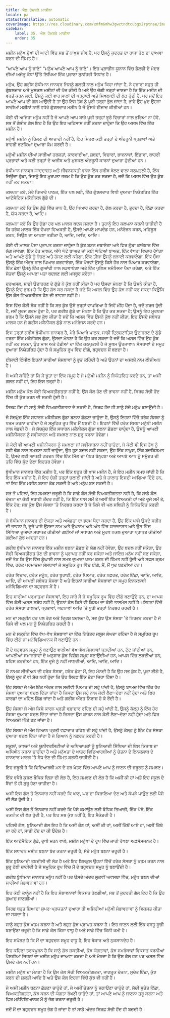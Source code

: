 ```yaml
---
title: ਐਲ ਹੋਮਬਰੇ ਮਾਕੀਨਾ
locale: pa
statusTranslation: automatic
coverImage: https://res.cloudinary.com/xmfm6mhw3gwctndtcubgx2rptnae/image/upload/v1740337243/small_cover_educacion_fundamental_a051170f1c.webp
sidebar:
    label: 35. ਐਲ ਹੋਮਬਰੇ ਮਾਕੀਨਾ
    order: 35
---
```

ਮਸ਼ੀਨ ਮਨੁੱਖ ਦੁੱਖਾਂ ਦੀ ਘਾਟੀ ਵਿੱਚ ਸਭ ਤੋਂ ਨਾਖੁਸ਼ ਜੀਵ ਹੈ, ਪਰ ਉਸਨੂੰ ਕੁਦਰਤ ਦਾ ਰਾਜਾ ਹੋਣ ਦਾ ਦਾਅਵਾ ਕਰਨ ਦੀ ਹਿੰਮਤ ਹੈ।

"ਆਪਣੇ ਆਪ ਨੂੰ ਜਾਣੋ" "ਮਨੁੱਖ ਆਪਣੇ ਆਪ ਨੂੰ ਜਾਣੋ"। ਇਹ ਪ੍ਰਾਚੀਨ ਯੂਨਾਨ ਵਿੱਚ ਡੇਲਫੀ ਦੇ ਮੰਦਰ ਦੀਆਂ ਅਜੇਤੂ ਕੰਧਾਂ ਉੱਤੇ ਲਿਖਿਆ ਇੱਕ ਪੁਰਾਣਾ ਸੁਨਹਿਰੀ ਸਿਧਾਂਤ ਹੈ।

ਮਨੁੱਖ, ਉਹ ਗਰੀਬ ਬੁੱਧੀਮਾਨ ਜਾਨਵਰ ਜਿਸਨੂੰ ਗਲਤੀ ਨਾਲ ਮਨੁੱਖ ਕਿਹਾ ਜਾਂਦਾ ਹੈ, ਨੇ ਹਜ਼ਾਰਾਂ ਬਹੁਤ ਹੀ ਗੁੰਝਲਦਾਰ ਅਤੇ ਮੁਸ਼ਕਲ ਮਸ਼ੀਨਾਂ ਦੀ ਖੋਜ ਕੀਤੀ ਹੈ ਅਤੇ ਉਹ ਚੰਗੀ ਤਰ੍ਹਾਂ ਜਾਣਦਾ ਹੈ ਕਿ ਇੱਕ ਮਸ਼ੀਨ ਦੀ ਵਰਤੋਂ ਕਰਨ ਲਈ, ਉਸਨੂੰ ਕਈ ਵਾਰ ਸਾਲਾਂ ਦੀ ਪੜ੍ਹਾਈ ਅਤੇ ਸਿਖਲਾਈ ਦੀ ਲੋੜ ਹੁੰਦੀ ਹੈ, ਪਰ ਜਦੋਂ ਇਹ ਆਪਣੇ ਆਪ ਦੀ ਗੱਲ ਆਉਂਦੀ ਹੈ ਤਾਂ ਉਹ ਇਸ ਤੱਥ ਨੂੰ ਪੂਰੀ ਤਰ੍ਹਾਂ ਭੁੱਲ ਜਾਂਦਾ ਹੈ, ਭਾਵੇਂ ਉਹ ਖੁਦ ਉਹਨਾਂ ਸਾਰੀਆਂ ਮਸ਼ੀਨਾਂ ਨਾਲੋਂ ਵਧੇਰੇ ਗੁੰਝਲਦਾਰ ਮਸ਼ੀਨ ਹੈ ਜੋ ਉਸਨੇ ਈਜਾਦ ਕੀਤੀਆਂ ਹਨ।

ਕੋਈ ਵੀ ਅਜਿਹਾ ਮਨੁੱਖ ਨਹੀਂ ਹੈ ਜੋ ਆਪਣੇ ਆਪ ਬਾਰੇ ਪੂਰੀ ਤਰ੍ਹਾਂ ਝੂਠੇ ਵਿਚਾਰਾਂ ਨਾਲ ਭਰਿਆ ਨਾ ਹੋਵੇ, ਸਭ ਤੋਂ ਗੰਭੀਰ ਗੱਲ ਇਹ ਹੈ ਕਿ ਉਹ ਇਹ ਅਹਿਸਾਸ ਨਹੀਂ ਕਰਨਾ ਚਾਹੁੰਦਾ ਕਿ ਉਹ ਅਸਲ ਵਿੱਚ ਇੱਕ ਮਸ਼ੀਨ ਹੈ।

ਮਨੁੱਖੀ ਮਸ਼ੀਨ ਨੂੰ ਹਿੱਲਣ ਦੀ ਆਜ਼ਾਦੀ ਨਹੀਂ ਹੈ, ਇਹ ਸਿਰਫ ਕਈ ਤਰ੍ਹਾਂ ਦੇ ਅੰਦਰੂਨੀ ਪ੍ਰਭਾਵਾਂ ਅਤੇ ਬਾਹਰੀ ਝਟਕਿਆਂ ਦੁਆਰਾ ਕੰਮ ਕਰਦੀ ਹੈ।

ਮਨੁੱਖੀ ਮਸ਼ੀਨ ਦੀਆਂ ਸਾਰੀਆਂ ਹਰਕਤਾਂ, ਕਾਰਵਾਈਆਂ, ਸ਼ਬਦਾਂ, ਵਿਚਾਰਾਂ, ਭਾਵਨਾਵਾਂ, ਇੱਛਾਵਾਂ, ਬਾਹਰੀ ਪ੍ਰਭਾਵਾਂ ਅਤੇ ਕਈ ਤਰ੍ਹਾਂ ਦੇ ਅਜੀਬ ਅਤੇ ਮੁਸ਼ਕਲ ਅੰਦਰੂਨੀ ਕਾਰਨਾਂ ਦੁਆਰਾ ਹੁੰਦੀਆਂ ਹਨ।

ਬੁੱਧੀਮਾਨ ਜਾਨਵਰ ਯਾਦਦਾਸ਼ਤ ਅਤੇ ਜੀਵਨਸ਼ਕਤੀ ਵਾਲਾ ਇੱਕ ਗਰੀਬ ਬੋਲਣ ਵਾਲਾ ਕਠਪੁਤਲੀ ਹੈ, ਇੱਕ ਜਿਉਂਦਾ ਗੁੱਡਾ, ਜਿਸਨੂੰ ਇਹ ਮੂਰਖਤਾ ਭਰਮ ਹੈ ਕਿ ਉਹ ਕੁੱਝ ਕਰ ਸਕਦਾ ਹੈ, ਜਦੋਂ ਕਿ ਅਸਲ ਵਿੱਚ ਉਹ ਕੁੱਝ ਨਹੀਂ ਕਰ ਸਕਦਾ।

ਕਲਪਨਾ ਕਰੋ, ਮੇਰੇ ਪਿਆਰੇ ਪਾਠਕ, ਇੱਕ ਪਲ ਲਈ, ਇੱਕ ਗੁੰਝਲਦਾਰ ਵਿਧੀ ਦੁਆਰਾ ਨਿਯੰਤਰਿਤ ਇੱਕ ਆਟੋਮੈਟਿਕ ਮਕੈਨੀਕਲ ਗੁੱਡੇ ਦੀ।

ਕਲਪਨਾ ਕਰੋ ਕਿ ਉਸ ਗੁੱਡੇ ਵਿੱਚ ਜਾਨ ਹੈ, ਉਹ ਪਿਆਰ ਕਰਦਾ ਹੈ, ਗੱਲ ਕਰਦਾ ਹੈ, ਤੁਰਦਾ ਹੈ, ਇੱਛਾ ਕਰਦਾ ਹੈ, ਯੁੱਧ ਕਰਦਾ ਹੈ, ਆਦਿ।

ਕਲਪਨਾ ਕਰੋ ਕਿ ਉਹ ਗੁੱਡਾ ਹਰ ਪਲ ਮਾਲਕ ਬਦਲ ਸਕਦਾ ਹੈ। ਤੁਹਾਨੂੰ ਇਹ ਕਲਪਨਾ ਕਰਨੀ ਚਾਹੀਦੀ ਹੈ ਕਿ ਹਰੇਕ ਮਾਲਕ ਇੱਕ ਵੱਖਰਾ ਵਿਅਕਤੀ ਹੈ, ਉਸਦੇ ਆਪਣੇ ਮਾਪਦੰਡ ਹਨ, ਮਨੋਰੰਜਨ ਕਰਨ, ਮਹਿਸੂਸ ਕਰਨ, ਜਿਉਣ ਦਾ ਆਪਣਾ ਤਰੀਕਾ ਹੈ, ਆਦਿ, ਆਦਿ, ਆਦਿ।

ਕੋਈ ਵੀ ਮਾਲਕ ਪੈਸਾ ਪ੍ਰਾਪਤ ਕਰਨਾ ਚਾਹੁੰਦਾ ਹੈ ਕੁੱਝ ਬਟਨ ਦਬਾਏਗਾ ਅਤੇ ਫਿਰ ਗੁੱਡਾ ਕਾਰੋਬਾਰ ਵਿੱਚ ਲੱਗ ਜਾਵੇਗਾ, ਇੱਕ ਹੋਰ ਮਾਲਕ, ਅੱਧੇ ਘੰਟੇ ਬਾਅਦ ਜਾਂ ਕਈ ਘੰਟਿਆਂ ਬਾਅਦ, ਇੱਕ ਵੱਖਰਾ ਵਿਚਾਰ ਰੱਖੇਗਾ ਅਤੇ ਆਪਣੇ ਗੁੱਡੇ ਨੂੰ ਨੱਚਣ ਅਤੇ ਹੱਸਣ ਲਈ ਕਹੇਗਾ, ਇੱਕ ਤੀਜਾ ਉਸਨੂੰ ਲੜਾਈ ਕਰਵਾਏਗਾ, ਇੱਕ ਚੌਥਾ ਉਸਨੂੰ ਇੱਕ ਔਰਤ ਨਾਲ ਪਿਆਰ ਕਰਵਾਏਗਾ, ਇੱਕ ਪੰਜਵਾਂ ਉਸਨੂੰ ਕਿਸੇ ਹੋਰ ਨਾਲ ਪਿਆਰ ਕਰਵਾਏਗਾ, ਇੱਕ ਛੇਵਾਂ ਉਸਨੂੰ ਇੱਕ ਗੁਆਂਢੀ ਨਾਲ ਲੜਵਾਏਗਾ ਅਤੇ ਇੱਕ ਪੁਲਿਸ ਸਮੱਸਿਆ ਪੈਦਾ ਕਰੇਗਾ, ਅਤੇ ਇੱਕ ਸੱਤਵਾਂ ਉਸਨੂੰ ਆਪਣਾ ਪਤਾ ਬਦਲਣ ਲਈ ਮਜਬੂਰ ਕਰੇਗਾ।

ਦਰਅਸਲ, ਸਾਡੀ ਉਦਾਹਰਣ ਦੇ ਗੁੱਡੇ ਨੇ ਕੁੱਝ ਨਹੀਂ ਕੀਤਾ ਹੈ ਪਰ ਉਸਦਾ ਮੰਨਣਾ ਹੈ ਕਿ ਉਸਨੇ ਕੀਤਾ ਹੈ, ਉਸਨੂੰ ਇਹ ਭਰਮ ਹੈ ਕਿ ਉਹ ਕੁੱਝ ਕਰ ਸਕਦਾ ਹੈ ਜਦੋਂ ਕਿ ਅਸਲ ਵਿੱਚ ਉਹ ਕੁੱਝ ਨਹੀਂ ਕਰ ਸਕਦਾ ਕਿਉਂਕਿ ਉਸ ਕੋਲ ਵਿਅਕਤੀਗਤ ਹੋਣ ਦੀ ਭਾਵਨਾ ਨਹੀਂ ਹੈ।

ਇਸ ਵਿੱਚ ਕੋਈ ਸ਼ੱਕ ਨਹੀਂ ਹੈ ਕਿ ਸਭ ਕੁੱਝ ਉਸੇ ਤਰ੍ਹਾਂ ਵਾਪਰਿਆ ਹੈ ਜਿਵੇਂ ਮੀਂਹ ਪੈਂਦਾ ਹੈ, ਜਦੋਂ ਗਰਜ ਹੁੰਦੀ ਹੈ, ਜਦੋਂ ਸੂਰਜ ਗਰਮ ਹੁੰਦਾ ਹੈ, ਪਰ ਗਰੀਬ ਗੁੱਡੇ ਦਾ ਮੰਨਣਾ ਹੈ ਕਿ ਉਹ ਕਰ ਸਕਦਾ ਹੈ; ਉਸਨੂੰ ਇਹ ਮੂਰਖਤਾ ਭਰਮ ਹੈ ਕਿ ਉਸਨੇ ਸਭ ਕੁੱਝ ਕੀਤਾ ਹੈ ਜਦੋਂ ਕਿ ਅਸਲ ਵਿੱਚ ਉਸਨੇ ਕੁੱਝ ਨਹੀਂ ਕੀਤਾ, ਇਹ ਉਸਦੇ ਸਬੰਧਤ ਮਾਲਕ ਹਨ ਜੋ ਗਰੀਬ ਮਕੈਨੀਕਲ ਗੁੱਡੇ ਨਾਲ ਮਨੋਰੰਜਨ ਕਰਦੇ ਹਨ।

ਇਸ ਤਰ੍ਹਾਂ ਗਰੀਬ ਬੁੱਧੀਮਾਨ ਜਾਨਵਰ ਹੈ, ਮੇਰੇ ਪਿਆਰੇ ਪਾਠਕ, ਸਾਡੀ ਦ੍ਰਿਸ਼ਟਾਂਤਿਕ ਉਦਾਹਰਣ ਦੇ ਗੁੱਡੇ ਵਰਗਾ ਇੱਕ ਮਕੈਨੀਕਲ ਗੁੱਡਾ, ਉਸਦਾ ਮੰਨਣਾ ਹੈ ਕਿ ਉਹ ਕਰ ਸਕਦਾ ਹੈ ਜਦੋਂ ਕਿ ਅਸਲ ਵਿੱਚ ਉਹ ਕੁੱਝ ਨਹੀਂ ਕਰ ਸਕਦਾ, ਉਹ ਮਾਸ ਅਤੇ ਹੱਡੀਆਂ ਦਾ ਇੱਕ ਕਠਪੁਤਲੀ ਹੈ ਜੋ ਸੂਖਮ ਊਰਜਾਵਾਨ ਸੰਸਥਾਵਾਂ ਦੇ ਸਮੂਹ ਦੁਆਰਾ ਨਿਯੰਤਰਿਤ ਹੁੰਦਾ ਹੈ ਜੋ ਸਮੂਹਿਕ ਰੂਪ ਵਿੱਚ ਈਗੋ, ਬਹੁਵਚਨ ਮੈਂ ਬਣਦਾ ਹੈ।

ਈਸਾਈ ਇੰਜੀਲ ਇਹਨਾਂ ਸਾਰੀਆਂ ਸੰਸਥਾਵਾਂ ਨੂੰ ਭੂਤ ਕਹਿੰਦੀ ਹੈ ਅਤੇ ਉਹਨਾਂ ਦਾ ਅਸਲੀ ਨਾਮ ਲੀਜੀਅਨ ਹੈ।

ਜੇ ਅਸੀਂ ਕਹਿੰਦੇ ਹਾਂ ਕਿ ਮੈਂ ਭੂਤਾਂ ਦਾ ਇੱਕ ਸਮੂਹ ਹੈ ਜੋ ਮਨੁੱਖੀ ਮਸ਼ੀਨ ਨੂੰ ਨਿਯੰਤਰਿਤ ਕਰਦੇ ਹਨ, ਤਾਂ ਅਸੀਂ ਗਲਤ ਨਹੀਂ ਹਾਂ, ਇਹ ਇਸ ਤਰ੍ਹਾਂ ਹੈ।

ਮਸ਼ੀਨ ਮਨੁੱਖ ਕੋਲ ਕੋਈ ਵਿਅਕਤੀਗਤਤਾ ਨਹੀਂ ਹੈ, ਉਸ ਕੋਲ ਹੋਣ ਦੀ ਭਾਵਨਾ ਨਹੀਂ ਹੈ, ਸਿਰਫ ਸੱਚੀ ਹੋਂਦ ਵਿੱਚ ਹੀ ਕੁੱਝ ਕਰਨ ਦੀ ਸ਼ਕਤੀ ਹੁੰਦੀ ਹੈ।

ਸਿਰਫ਼ ਹੋਂਦ ਹੀ ਸਾਨੂੰ ਸੱਚੀ ਵਿਅਕਤੀਗਤਤਾ ਦੇ ਸਕਦੀ ਹੈ, ਸਿਰਫ਼ ਹੋਂਦ ਹੀ ਸਾਨੂੰ ਸੱਚੇ ਮਨੁੱਖ ਬਣਾਉਂਦੀ ਹੈ।

ਜੋ ਸੱਚਮੁੱਚ ਇੱਕ ਸਧਾਰਨ ਮਕੈਨੀਕਲ ਗੁੱਡਾ ਬਣਨਾ ਛੱਡਣਾ ਚਾਹੁੰਦਾ ਹੈ, ਉਸਨੂੰ ਇਹਨਾਂ ਵਿੱਚੋਂ ਹਰੇਕ ਸੰਸਥਾ ਨੂੰ ਖਤਮ ਕਰਨਾ ਚਾਹੀਦਾ ਹੈ ਜੋ ਸਮੂਹਿਕ ਰੂਪ ਵਿੱਚ ਮੈਂ ਬਣਦੀ ਹੈ। ਇਹਨਾਂ ਵਿੱਚੋਂ ਹਰੇਕ ਸੰਸਥਾ ਮਨੁੱਖੀ ਮਸ਼ੀਨ ਨਾਲ ਖੇਡਦੀ ਹੈ। ਜੋ ਸੱਚਮੁੱਚ ਇੱਕ ਸਧਾਰਨ ਮਕੈਨੀਕਲ ਗੁੱਡਾ ਬਣਨਾ ਛੱਡਣਾ ਚਾਹੁੰਦਾ ਹੈ, ਉਸਨੂੰ ਆਪਣੀ ਮਸ਼ੀਨੀਕਰਨ ਨੂੰ ਸਵੀਕਾਰਨ ਅਤੇ ਸਮਝਣ ਨਾਲ ਸ਼ੁਰੂ ਕਰਨਾ ਹੋਵੇਗਾ।

ਜੋ ਕੋਈ ਵੀ ਆਪਣੀ ਮਸ਼ੀਨੀਕਰਨ ਨੂੰ ਸਮਝਣਾ ਜਾਂ ਸਵੀਕਾਰਨਾ ਨਹੀਂ ਚਾਹੁੰਦਾ, ਜੋ ਕੋਈ ਵੀ ਇਸ ਤੱਥ ਨੂੰ ਸਹੀ ਢੰਗ ਨਾਲ ਸਮਝਣਾ ਨਹੀਂ ਚਾਹੁੰਦਾ, ਉਹ ਹੁਣ ਬਦਲ ਨਹੀਂ ਸਕਦਾ, ਉਹ ਇੱਕ ਨਾਖੁਸ਼, ਇੱਕ ਬਦਕਿਸਮਤ ਹੈ, ਉਸਦੇ ਲਈ ਆਪਣੀ ਗਰਦਨ ਵਿੱਚ ਇੱਕ ਮਿੱਲ ਦਾ ਪੱਥਰ ਬੰਨ੍ਹਣਾ ਅਤੇ ਆਪਣੇ ਆਪ ਨੂੰ ਸਮੁੰਦਰ ਦੀ ਤਹਿ ਵਿੱਚ ਸੁੱਟ ਦੇਣਾ ਬਿਹਤਰ ਹੋਵੇਗਾ।

ਬੁੱਧੀਮਾਨ ਜਾਨਵਰ ਇੱਕ ਮਸ਼ੀਨ ਹੈ, ਪਰ ਇੱਕ ਬਹੁਤ ਹੀ ਖਾਸ ਮਸ਼ੀਨ ਹੈ, ਜੇ ਇਹ ਮਸ਼ੀਨ ਸਮਝ ਜਾਂਦੀ ਹੈ ਕਿ ਇਹ ਇੱਕ ਮਸ਼ੀਨ ਹੈ, ਜੇ ਇਹ ਚੰਗੀ ਤਰ੍ਹਾਂ ਚਲਾਈ ਜਾਂਦੀ ਹੈ ਅਤੇ ਜੇ ਹਾਲਾਤ ਇਸਦੀ ਆਗਿਆ ਦਿੰਦੇ ਹਨ, ਤਾਂ ਇਹ ਇੱਕ ਮਸ਼ੀਨ ਬਣਨਾ ਛੱਡ ਸਕਦੀ ਹੈ ਅਤੇ ਮਨੁੱਖ ਬਣ ਸਕਦੀ ਹੈ।

ਸਭ ਤੋਂ ਪਹਿਲਾਂ, ਇਹ ਸਮਝਣਾ ਜ਼ਰੂਰੀ ਹੈ ਕਿ ਸਾਡੇ ਕੋਲ ਸੱਚੀ ਵਿਅਕਤੀਗਤਤਾ ਨਹੀਂ ਹੈ, ਕਿ ਸਾਡੇ ਕੋਲ ਚੇਤਨਾ ਦਾ ਕੋਈ ਸਥਾਈ ਕੇਂਦਰ ਨਹੀਂ ਹੈ, ਕਿ ਇੱਕ ਖਾਸ ਸਮੇਂ ਤੇ ਅਸੀਂ ਇੱਕ ਵਿਅਕਤੀ ਹਾਂ ਅਤੇ ਦੂਜੇ ਸਮੇਂ ਤੇ, ਇੱਕ ਹੋਰ; ਸਭ ਕੁੱਝ ਉਸ ਸੰਸਥਾ 'ਤੇ ਨਿਰਭਰ ਕਰਦਾ ਹੈ ਜੋ ਕਿਸੇ ਵੀ ਪਲ ਸਥਿਤੀ ਨੂੰ ਨਿਯੰਤਰਿਤ ਕਰਦੀ ਹੈ।

ਜੋ ਬੁੱਧੀਮਾਨ ਜਾਨਵਰ ਦੀ ਏਕਤਾ ਅਤੇ ਅਖੰਡਤਾ ਦਾ ਭਰਮ ਪੈਦਾ ਕਰਦਾ ਹੈ, ਉਹ ਇੱਕ ਪਾਸੇ ਉਸਦੇ ਸਰੀਰ ਦੀ ਭਾਵਨਾ ਹੈ, ਦੂਜੇ ਪਾਸੇ ਉਸਦਾ ਨਾਮ ਅਤੇ ਉਪਨਾਮ ਅਤੇ ਅੰਤ ਵਿੱਚ ਯਾਦਦਾਸ਼ਤ ਅਤੇ ਉਸ ਵਿੱਚ ਸਿੱਖਿਆ ਦੁਆਰਾ ਸਥਾਪਤ ਕੀਤੀਆਂ ਗਈਆਂ ਜਾਂ ਸਧਾਰਨ ਅਤੇ ਮੂਰਖ ਨਕਲ ਦੁਆਰਾ ਪ੍ਰਾਪਤ ਕੀਤੀਆਂ ਗਈਆਂ ਕੁੱਝ ਆਦਤਾਂ ਹਨ।

ਗਰੀਬ ਬੁੱਧੀਮਾਨ ਜਾਨਵਰ ਇੱਕ ਮਸ਼ੀਨ ਬਣਨਾ ਛੱਡਣ ਦੇ ਯੋਗ ਨਹੀਂ ਹੋਵੇਗਾ, ਉਹ ਬਦਲ ਨਹੀਂ ਸਕੇਗਾ, ਉਹ ਸੱਚੀ ਵਿਅਕਤੀਗਤ ਹੋਣ ਦੀ ਭਾਵਨਾ ਨੂੰ ਪ੍ਰਾਪਤ ਨਹੀਂ ਕਰ ਸਕੇਗਾ ਅਤੇ ਜਾਇਜ਼ ਮਨੁੱਖ ਨਹੀਂ ਬਣ ਸਕੇਗਾ, ਜਦੋਂ ਤੱਕ ਕਿ ਉਸ ਵਿੱਚ ਡੂੰਘਾਈ ਨਾਲ ਸਮਝ ਦੁਆਰਾ ਖ਼ਤਮ ਕਰਨ ਦੀ ਹਿੰਮਤ ਨਹੀਂ ਹੁੰਦੀ ਅਤੇ ਸਫਲ ਕ੍ਰਮ ਵਿੱਚ, ਹਰੇਕ ਪਰਮਾਤਮਾ ਸੰਸਥਾਵਾਂ ਜੋ ਸਮੂਹਿਕ ਰੂਪ ਵਿੱਚ ਈਗੋ, ਮੈਂ, ਮੈਂ ਖੁਦ ਬਣਦੀਆਂ ਹਨ।

ਹਰੇਕ ਵਿਚਾਰ, ਹਰੇਕ ਜਨੂੰਨ, ਹਰੇਕ ਬੁਰਾਈ, ਹਰੇਕ ਪਿਆਰ, ਹਰੇਕ ਨਫ਼ਰਤ, ਹਰੇਕ ਇੱਛਾ, ਆਦਿ, ਆਦਿ, ਆਦਿ, ਦੀ ਆਪਣੀ ਸਬੰਧਤ ਸੰਸਥਾ ਹੈ ਅਤੇ ਇਹਨਾਂ ਸਾਰੀਆਂ ਸੰਸਥਾਵਾਂ ਦਾ ਸਮੂਹ ਇਨਕਲਾਬੀ ਮਨੋਵਿਗਿਆਨ ਦਾ ਬਹੁਵਚਨ ਮੈਂ ਹੈ।

ਇਹ ਸਾਰੀਆਂ ਪਰਮਾਤਮਾ ਸੰਸਥਾਵਾਂ, ਇਹ ਸਾਰੇ ਮੈਂ ਜੋ ਸਮੂਹਿਕ ਰੂਪ ਵਿੱਚ ਈਗੋ ਬਣਾਉਂਦੇ ਹਨ, ਦਾ ਆਪਸ ਵਿੱਚ ਕੋਈ ਅਸਲ ਸਬੰਧ ਨਹੀਂ ਹੈ, ਉਹਨਾਂ ਕੋਲ ਕਿਸੇ ਵੀ ਕਿਸਮ ਦਾ ਕੋਈ ਤਾਲਮੇਲ ਨਹੀਂ ਹੈ। ਇਹਨਾਂ ਵਿੱਚੋਂ ਹਰੇਕ ਸੰਸਥਾ ਹਾਲਾਤਾਂ, ਪ੍ਰਭਾਵਾਂ, ਘਟਨਾਵਾਂ ਆਦਿ 'ਤੇ ਪੂਰੀ ਤਰ੍ਹਾਂ ਨਿਰਭਰ ਕਰਦੀ ਹੈ।

ਮਨ ਦਾ ਸਕ੍ਰੀਨ ਹਰ ਪਲ ਰੰਗ ਅਤੇ ਦ੍ਰਿਸ਼ ਬਦਲਦਾ ਹੈ, ਸਭ ਕੁੱਝ ਉਸ ਸੰਸਥਾ 'ਤੇ ਨਿਰਭਰ ਕਰਦਾ ਹੈ ਜੋ ਕਿਸੇ ਵੀ ਪਲ ਮਨ ਨੂੰ ਨਿਯੰਤਰਿਤ ਕਰਦੀ ਹੈ।

ਮਨ ਦੇ ਸਕ੍ਰੀਨ ਵਿੱਚ ਵੱਖ-ਵੱਖ ਸੰਸਥਾਵਾਂ ਦਾ ਇੱਕ ਨਿਰੰਤਰ ਜਲੂਸ ਲੰਘਦਾ ਰਹਿੰਦਾ ਹੈ ਜੋ ਸਮੂਹਿਕ ਰੂਪ ਵਿੱਚ ਈਗੋ ਜਾਂ ਮਨੋਵਿਗਿਆਨਕ ਮੈਂ ਬਣਾਉਂਦੇ ਹਨ।

ਮੈਂ ਦੇ ਬਹੁਵਚਨ ਸਮੂਹ ਨੂੰ ਬਣਾਉਣ ਵਾਲੀਆਂ ਵੱਖ-ਵੱਖ ਸੰਸਥਾਵਾਂ ਜੁੜਦੀਆਂ ਹਨ, ਟੁੱਟ ਜਾਂਦੀਆਂ ਹਨ, ਆਪਣੀਆਂ ਸਮਾਨਤਾਵਾਂ ਦੇ ਅਨੁਸਾਰ ਕੁੱਝ ਵਿਸ਼ੇਸ਼ ਸਮੂਹ ਬਣਾਉਂਦੀਆਂ ਹਨ, ਆਪਸ ਵਿੱਚ ਲੜਦੀਆਂ ਹਨ, ਬਹਿਸ ਕਰਦੀਆਂ ਹਨ, ਇੱਕ ਦੂਜੇ ਨੂੰ ਨਹੀਂ ਜਾਣਦੀਆਂ, ਆਦਿ, ਆਦਿ, ਆਦਿ।

ਮੈਂ ਨਾਮਕ ਲੀਜੀਅਨ ਦੀ ਹਰੇਕ ਸੰਸਥਾ, ਹਰੇਕ ਛੋਟਾ ਮੈਂ, ਇਹ ਮੰਨਦੀ ਹੈ ਕਿ ਉਹ ਸਭ ਕੁੱਝ ਹੈ, ਪੂਰਾ ਈਗੋ ਹੈ, ਉਸਨੂੰ ਦੂਰ ਤੋਂ ਵੀ ਸ਼ੱਕ ਨਹੀਂ ਹੁੰਦਾ ਕਿ ਉਹ ਸਿਰਫ਼ ਇੱਕ ਛੋਟਾ ਜਿਹਾ ਹਿੱਸਾ ਹੈ।

ਉਹ ਸੰਸਥਾ ਜੋ ਅੱਜ ਇੱਕ ਔਰਤ ਨਾਲ ਸਦੀਵੀ ਪਿਆਰ ਦੀ ਸਹੁੰ ਖਾਂਦੀ ਹੈ, ਉਸਨੂੰ ਬਾਅਦ ਵਿੱਚ ਇੱਕ ਹੋਰ ਸੰਸਥਾ ਦੁਆਰਾ ਬਦਲ ਦਿੱਤਾ ਜਾਂਦਾ ਹੈ ਜਿਸਦਾ ਉਸ ਸਹੁੰ ਨਾਲ ਕੋਈ ਲੈਣਾ-ਦੇਣਾ ਨਹੀਂ ਹੁੰਦਾ ਅਤੇ ਫਿਰ ਕਾਰਡਾਂ ਦਾ ਮਹਿਲ ਡਿੱਗ ਜਾਂਦਾ ਹੈ ਅਤੇ ਗਰੀਬ ਔਰਤ ਨਿਰਾਸ਼ ਹੋ ਕੇ ਰੋਂਦੀ ਹੈ।

ਉਹ ਸੰਸਥਾ ਜੋ ਅੱਜ ਕਿਸੇ ਕਾਰਨ ਪ੍ਰਤੀ ਵਫ਼ਾਦਾਰ ਰਹਿਣ ਦੀ ਸਹੁੰ ਖਾਂਦੀ ਹੈ, ਉਸਨੂੰ ਕੱਲ੍ਹ ਨੂੰ ਇੱਕ ਹੋਰ ਸੰਸਥਾ ਦੁਆਰਾ ਬਦਲ ਦਿੱਤਾ ਜਾਂਦਾ ਹੈ ਜਿਸਦਾ ਉਸ ਕਾਰਨ ਨਾਲ ਕੋਈ ਲੈਣਾ-ਦੇਣਾ ਨਹੀਂ ਹੁੰਦਾ ਅਤੇ ਫਿਰ ਵਿਅਕਤੀ ਪਿੱਛੇ ਹਟ ਜਾਂਦਾ ਹੈ।

ਉਹ ਸੰਸਥਾ ਜੋ ਅੱਜ ਗਿਆਨ ਪ੍ਰਤੀ ਵਫ਼ਾਦਾਰ ਰਹਿਣ ਦੀ ਸਹੁੰ ਖਾਂਦੀ ਹੈ, ਉਸਨੂੰ ਕੱਲ੍ਹ ਨੂੰ ਇੱਕ ਹੋਰ ਸੰਸਥਾ ਦੁਆਰਾ ਬਦਲ ਦਿੱਤਾ ਜਾਂਦਾ ਹੈ ਜੋ ਗਿਆਨ ਨੂੰ ਨਫ਼ਰਤ ਕਰਦੀ ਹੈ।

ਸਕੂਲਾਂ, ਕਾਲਜਾਂ ਅਤੇ ਯੂਨੀਵਰਸਿਟੀਆਂ ਦੇ ਅਧਿਆਪਕਾਂ ਨੂੰ ਬੁਨਿਆਦੀ ਸਿੱਖਿਆ ਦੀ ਇਸ ਕਿਤਾਬ ਦਾ ਅਧਿਐਨ ਕਰਨਾ ਚਾਹੀਦਾ ਹੈ ਅਤੇ ਮਨੁੱਖਤਾ ਦੇ ਖਾਤਰ ਵਿਦਿਆਰਥੀਆਂ ਨੂੰ ਚੇਤਨਾ ਦੇ ਇਨਕਲਾਬ ਦੇ ਸ਼ਾਨਦਾਰ ਮਾਰਗ 'ਤੇ ਸੇਧ ਦੇਣ ਦੀ ਹਿੰਮਤ ਕਰਨੀ ਚਾਹੀਦੀ ਹੈ।

ਇਹ ਜ਼ਰੂਰੀ ਹੈ ਕਿ ਵਿਦਿਆਰਥੀ ਮਨ ਦੇ ਹਰ ਖੇਤਰ ਵਿੱਚ ਆਪਣੇ ਆਪ ਨੂੰ ਜਾਣਨ ਦੀ ਜ਼ਰੂਰਤ ਨੂੰ ਸਮਝਣ।

ਇੱਕ ਵਧੇਰੇ ਕੁਸ਼ਲ ਬੌਧਿਕ ਦਿਸ਼ਾ ਦੀ ਲੋੜ ਹੈ, ਇਹ ਸਮਝਣ ਦੀ ਲੋੜ ਹੈ ਕਿ ਅਸੀਂ ਕੀ ਹਾਂ ਅਤੇ ਇਹ ਸਕੂਲ ਦੇ ਬੈਂਚਾਂ ਤੋਂ ਹੀ ਸ਼ੁਰੂ ਹੋਣਾ ਚਾਹੀਦਾ ਹੈ।

ਅਸੀਂ ਇਸ ਗੱਲ ਤੋਂ ਇਨਕਾਰ ਨਹੀਂ ਕਰਦੇ ਕਿ ਖਾਣ, ਘਰ ਦਾ ਕਿਰਾਇਆ ਦੇਣ ਅਤੇ ਕੱਪੜੇ ਪਾਉਣ ਲਈ ਪੈਸੇ ਦੀ ਲੋੜ ਹੁੰਦੀ ਹੈ।

ਅਸੀਂ ਇਸ ਗੱਲ ਤੋਂ ਇਨਕਾਰ ਨਹੀਂ ਕਰਦੇ ਕਿ ਪੈਸੇ ਕਮਾਉਣ ਲਈ ਬੌਧਿਕ ਤਿਆਰੀ, ਇੱਕ ਪੇਸ਼ੇ, ਇੱਕ ਤਕਨੀਕ ਦੀ ਲੋੜ ਹੁੰਦੀ ਹੈ, ਪਰ ਇਹ ਸਭ ਕੁੱਝ ਨਹੀਂ ਹੈ, ਇਹ ਸੈਕੰਡਰੀ ਹੈ।

ਪਹਿਲੀ ਗੱਲ, ਬੁਨਿਆਦੀ ਗੱਲ ਇਹ ਹੈ ਕਿ ਅਸੀਂ ਕੌਣ ਹਾਂ, ਅਸੀਂ ਕੀ ਹਾਂ, ਅਸੀਂ ਕਿੱਥੋਂ ਆਏ ਹਾਂ, ਅਸੀਂ ਕਿੱਥੇ ਜਾ ਰਹੇ ਹਾਂ, ਸਾਡੀ ਹੋਂਦ ਦਾ ਕੀ ਉਦੇਸ਼ ਹੈ।

ਇੱਕ ਆਟੋਮੈਟਿਕ ਗੁੱਡੇ, ਦੁਖੀ ਮਰਨ ਵਾਲੇ, ਮਸ਼ੀਨ ਮਨੁੱਖਾਂ ਦੇ ਰੂਪ ਵਿੱਚ ਜਾਰੀ ਰੱਖਣਾ ਅਫ਼ਸੋਸਜਨਕ ਹੈ।

ਇੱਕ ਸਧਾਰਨ ਮਸ਼ੀਨ ਬਣਨਾ ਬੰਦ ਕਰਨਾ ਜ਼ਰੂਰੀ ਹੈ, ਸੱਚੇ ਮਨੁੱਖ ਬਣਨਾ ਜ਼ਰੂਰੀ ਹੈ।

ਇੱਕ ਬੁਨਿਆਦੀ ਤਬਦੀਲੀ ਦੀ ਲੋੜ ਹੈ ਅਤੇ ਇਹ ਬਿਲਕੁਲ ਉਹਨਾਂ ਵਿੱਚੋਂ ਹਰੇਕ ਸੰਸਥਾ ਨੂੰ ਖ਼ਤਮ ਕਰਨ ਨਾਲ ਸ਼ੁਰੂ ਹੋਣੀ ਚਾਹੀਦੀ ਹੈ ਜੋ ਸਮੂਹਿਕ ਰੂਪ ਵਿੱਚ ਮੈਂ ਦੇ ਬਹੁਵਚਨ ਸਮੂਹ ਨੂੰ ਬਣਾਉਂਦੀ ਹੈ।

ਗਰੀਬ ਬੁੱਧੀਮਾਨ ਜਾਨਵਰ ਮਨੁੱਖ ਨਹੀਂ ਹੈ ਪਰ ਉਸਦੇ ਅੰਦਰ ਲੁਕਵੀਂ ਅਵਸਥਾ ਵਿੱਚ, ਮਨੁੱਖ ਬਣਨ ਦੀਆਂ ਸਾਰੀਆਂ ਸੰਭਾਵਨਾਵਾਂ ਹਨ।

ਇਹ ਕੋਈ ਕਾਨੂੰਨ ਨਹੀਂ ਹੈ ਕਿ ਇਹ ਸੰਭਾਵਨਾਵਾਂ ਵਿਕਸਤ ਹੋਣਗੀਆਂ, ਸਭ ਤੋਂ ਕੁਦਰਤੀ ਗੱਲ ਇਹ ਹੈ ਕਿ ਉਹ ਗੁਆਚ ਜਾਣਗੀਆਂ।

ਸਿਰਫ਼ ਬਹੁਤ ਜ਼ਿਆਦਾ ਸੁਪਰ-ਪ੍ਰਯਤਨਾਂ ਦੁਆਰਾ ਹੀ ਅਜਿਹੀਆਂ ਮਨੁੱਖੀ ਸੰਭਾਵਨਾਵਾਂ ਨੂੰ ਵਿਕਸਤ ਕੀਤਾ ਜਾ ਸਕਦਾ ਹੈ।

ਸਾਨੂੰ ਬਹੁਤ ਕੁੱਝ ਖ਼ਤਮ ਕਰਨਾ ਹੈ ਅਤੇ ਬਹੁਤ ਕੁੱਝ ਪ੍ਰਾਪਤ ਕਰਨਾ ਹੈ। ਇਹ ਜਾਣਨ ਲਈ ਇੱਕ ਵਸਤੂ ਸੂਚੀ ਬਣਾਉਣਾ ਜ਼ਰੂਰੀ ਹੈ ਕਿ ਸਾਡੇ ਕੋਲ ਕਿੰਨਾ ਵਾਧੂ ਹੈ ਅਤੇ ਸਾਡੇ ਵਿੱਚ ਕਿੰਨੀ ਕਮੀ ਹੈ।

ਇਹ ਸਪੱਸ਼ਟ ਹੈ ਕਿ ਮੈਂ ਦਾ ਬਹੁਵਚਨ ਸਮੂਹ ਵਾਧੂ ਹੈ, ਇਹ ਬੇਕਾਰ ਅਤੇ ਨੁਕਸਾਨਦੇਹ ਹੈ।

ਇਹ ਕਹਿਣਾ ਤਰਕਪੂਰਨ ਹੈ ਕਿ ਸਾਨੂੰ ਕੁੱਝ ਸ਼ਕਤੀਆਂ, ਕੁੱਝ ਯੋਗਤਾਵਾਂ, ਕੁੱਝ ਸਮਰੱਥਾਵਾਂ ਵਿਕਸਤ ਕਰਨੀਆਂ ਪੈਣਗੀਆਂ ਜਿਹਨਾਂ ਦਾ ਮਸ਼ੀਨ ਮਨੁੱਖ ਦਾਅਵਾ ਕਰਦਾ ਹੈ ਅਤੇ ਮੰਨਦਾ ਹੈ ਕਿ ਉਸ ਕੋਲ ਹਨ ਪਰ ਅਸਲ ਵਿੱਚ ਉਸਦੇ ਕੋਲ ਨਹੀਂ ਹਨ।

ਮਸ਼ੀਨ ਮਨੁੱਖ ਦਾ ਮੰਨਣਾ ਹੈ ਕਿ ਉਸ ਕੋਲ ਸੱਚੀ ਵਿਅਕਤੀਗਤਤਾ, ਜਾਗਰੂਕ ਚੇਤਨਾ, ਸੁਚੇਤ ਇੱਛਾ, ਕੁੱਝ ਕਰਨ ਦੀ ਸ਼ਕਤੀ ਆਦਿ ਹੈ ਅਤੇ ਉਸ ਕੋਲ ਇਹਨਾਂ ਵਿੱਚੋਂ ਕੁੱਝ ਵੀ ਨਹੀਂ ਹੈ।

ਜੇ ਅਸੀਂ ਮਸ਼ੀਨ ਬਣਨਾ ਛੱਡਣਾ ਚਾਹੁੰਦੇ ਹਾਂ, ਜੇ ਅਸੀਂ ਚੇਤਨਾ ਨੂੰ ਜਗਾਉਣਾ ਚਾਹੁੰਦੇ ਹਾਂ, ਸੱਚੀ ਸੁਚੇਤ ਇੱਛਾ, ਵਿਅਕਤੀਗਤਤਾ, ਕੁੱਝ ਕਰਨ ਦੀ ਯੋਗਤਾ ਰੱਖਣੀ ਚਾਹੁੰਦੇ ਹਾਂ, ਤਾਂ ਆਪਣੇ ਆਪ ਨੂੰ ਜਾਣਨਾ ਸ਼ੁਰੂ ਕਰਨਾ ਅਤੇ ਫਿਰ ਮਨੋਵਿਗਿਆਨਕ ਮੈਂ ਨੂੰ ਭੰਗ ਕਰਨਾ ਜ਼ਰੂਰੀ ਹੈ।

ਜਦੋਂ ਮੈਂ ਦਾ ਬਹੁਵਚਨ ਸਮੂਹ ਭੰਗ ਹੋ ਜਾਂਦਾ ਹੈ ਤਾਂ ਸਾਡੇ ਅੰਦਰ ਸਿਰਫ਼ ਸੱਚੀ ਹੋਂਦ ਹੀ ਬਚਦੀ ਹੈ।

